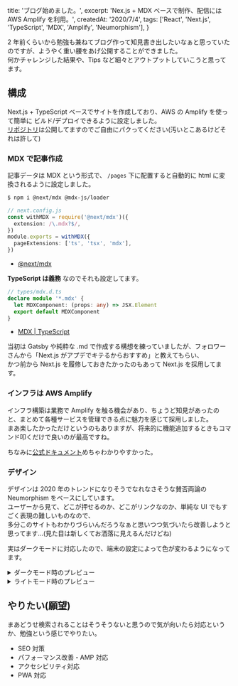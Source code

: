 
  title: 'ブログ始めました。',
  excerpt: 'Nex.js + MDX ベースで制作、配信には AWS Amplify を利用。',
  createdAt: '2020/7/4',
  tags: ['React', 'Next.js', 'TypeScript', 'MDX', 'Amplify', 'Neumorphism'],
}


2 年前くらいから勉強も兼ねてブログ作って知見書き出したいなぁと思っていたのですが、ようやく重い腰をあげ公開することができました。  
何かチャレンジした結果や、Tips など細々とアウトプットしていこうと思ってます。

## 構成

Next.js + TypeScript ベースでサイトを作成しており、AWS の Amplify を使って簡単に ビルド/デプロイできるように設定しました。  
[リポジトリ](https://github.com/yKicchan/BLOG)は公開してますのでご自由にパクってください(汚いとこあるけどそれは許して)

### MDX で記事作成

記事データは MDX という形式で、 `/pages` 下に配置すると自動的に html に変換されるように設定しました。

```bash
$ npm i @next/mdx @mdx-js/loader
```

```ts
// next.config.js
const withMDX = require('@next/mdx')({
  extension: /\.mdx?$/,
})
module.exports = withMDX({
  pageExtensions: ['ts', 'tsx', 'mdx'],
})
```

- [@next/mdx](https://github.com/vercel/next.js/tree/canary/packages/next-mdx)

**TypeScript は義務** なのでそれも設定してます。

```ts
// types/mdx.d.ts
declare module '*.mdx' {
  let MDXComponent: (props: any) => JSX.Element
  export default MDXComponent
}
```

- [MDX | TypeScript](https://mdxjs.com/advanced/typescript)

当初は Gatsby や純粋な .md で作成する構想を練っていましたが、フォロワーさんから「Next.js がアプデでキテるからおすすめ」と教えてもらい、  
かつ前から Next.js を履修しておきたかったのもあって Next.js を採用してます。

### インフラは AWS Amplify

インフラ構築は業務で Amplify を触る機会があり、ちょうど知見があったのと、まとめて各種サービスを管理できる点に魅力を感じて採用しました。  
まあ楽したかっただけというのもありますが、将来的に機能追加するときもコマンド叩くだけで良いのが最高ですね。

ちなみに[公式ドキュメント](https://docs.amplify.aws/)めちゃわかりやすかった。

### デザイン

デザインは 2020 年のトレンドになりそうでなれなさそうな賛否両論の Neumorphism をベースにしています。  
ユーザーから見て、どこが押せるのか、どこがリンクなのか、単純な UI でもすごく表現の難しいものなので、  
多分このサイトもわかりづらいんだろうなぁと思いつつ気づいたら改善しようと思ってます...(見た目は新しくてお洒落に見えるんだけどね)

実はダークモードに対応したので、端末の設定によって色が変わるようになってます。

<details>
  <summary>ダークモード時のプレビュー</summary>

[![dark thema](/images/20200704/dark.png)](/images/20200704/dark.png)

</details>

<details>
  <summary>ライトモード時のプレビュー</summary>

[![light thema](/images/20200704/light.png)](/images/20200704/light.png)

</details>

## やりたい(願望)

まあどうせ検索されることはそうそうないと思うので気が向いたら対応というか、勉強という感じでやりたい。

- SEO 対策
- パフォーマンス改善・AMP 対応
- アクセシビリティ対応
- PWA 対応
